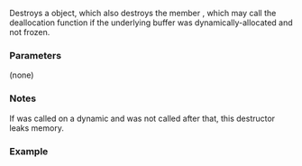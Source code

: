 {{cpp/io/strstream/title|~strstream}}
{{cpp/io/strstream/navbar}}
{{ddcl|deprecated=c++98|removed=c++26|1=
virtual ~strstream();
}}

Destroys a {{tt|std::strstream}} object, which also destroys the member {{lc|std::strstreambuf}}, which may call the deallocation function if the underlying buffer was dynamically-allocated and not frozen.

===Parameters===
(none)

===Notes===
If {{lc|str()}} was called on a dynamic {{tt|strstream}} and {{rlpt|freeze|freeze(false)}} was not called after that, this destructor leaks memory.

===Example===
{{example
|code=
#include &lt;iostream&gt;
#include &lt;strstream&gt;

int main()
{
    {
        std::ostrstream s; // dynamic buffer 
        s &lt;&lt; 1.23 &lt;&lt; std::ends;
        std::cout &lt;&lt; s.str() &lt;&lt; '\n';
        s.freeze(false);
    } // destructor called, buffer deallocated 

    {
        std::ostrstream s;
        s &lt;&lt; 1.23 &lt;&lt; std::ends;
        std::cout &lt;&lt; s.str() &lt;&lt; '\n';
//      buf.freeze(false);
    } // destructor called, memory leaked

    {
        std::istrstream s("1.23"); // constant buffer
        double d;
        s &gt;&gt; d;
        std::cout &lt;&lt; d &lt;&lt; '\n';
    } // destructor called, nothing to deallocate
}
|output=
1.23
1.23
1.23
}}

{{langlinks|de|es|fr|it|ja|pt|ru|zh}}